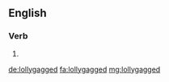 ==English==

===Verb===
{{head|en|verb form}}

# {{en-past of|lollygag}}

[[de:lollygagged]]
[[fa:lollygagged]]
[[mg:lollygagged]]